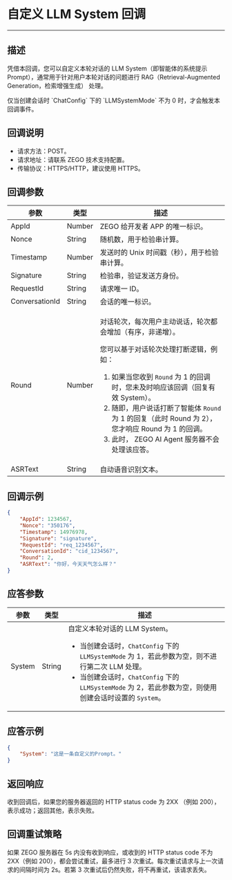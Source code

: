 
# 自定义 LLM System 回调

- - -

## 描述

凭借本回调，您可以自定义本轮对话的 LLM System（即智能体的系统提示 Prompt），通常用于针对用户本轮对话的问题进行 RAG（Retrieval-Augmented Generation，检索增强生成） 处理。

<Note title="说明">
仅当创建会话时 `ChatConfig` 下的 `LLMSystemMode` 不为 0 时，才会触发本回调事件。
</Note>

## 回调说明

- 请求方法：POST。
- 请求地址：请联系 ZEGO 技术支持配置。
- 传输协议：HTTPS/HTTP，建议使用 HTTPS。

## 回调参数

| 参数 | 类型 | 描述 |
|------|------|------|
| AppId | Number | ZEGO 给开发者 APP 的唯一标识。 |
| Nonce | String | 随机数，用于检验串计算。 |
| Timestamp | Number | 发送时的 Unix 时间戳（秒），用于检验串计算。 |
| Signature | String | 检验串，验证发送方身份。 |
| RequestId | String | 请求唯一 ID。 |
| ConversationId | String | 会话的唯一标识。 |
| Round | Number | <p>对话轮次，每次用户主动说话，轮次都会增加（有序，非递增）。</p><p>您可以基于对话轮次处理打断逻辑，例如：</p><ol><li>如果当您收到 `Round` 为 1 的回调时，您未及时响应该回调（回复有效 System）。</li><li>随即，用户说话打断了智能体 `Round` 为 1 的回复（此时 Round 为 2），您才响应 Round 为 1 的回调。</li><li>此时， ZEGO AI Agent 服务器不会处理该应答。</li></ol> |
| ASRText | String | 自动语音识别文本。 |

## 回调示例

```json
{
    "AppId": 1234567,
    "Nonce": "350176",
    "Timestamp": 14976978,
    "Signature": "signature",
    "RequestId": "req_1234567",
    "ConversationId": "cid_1234567",
    "Round": 2,
    "ASRText": "你好，今天天气怎么样？"
}
```

## 应答参数

| 参数 | 类型 | 描述 |
|------|------|------|
| System | String | 自定义本轮对话的 LLM System。<ul><li>当创建会话时，`ChatConfig` 下的 `LLMSystemMode` 为 1，若此参数为空，则不进行第二次 LLM 处理。</li><li>当创建会话时，`ChatConfig` 下的 `LLMSystemMode` 为 2，若此参数为空，则使用创建会话时设置的 `System`。</li></ul>|

## 应答示例

```json
{
    "System": "这是一条自定义的Prompt。"
}
```

## 返回响应

收到回调后，如果您的服务器返回的 HTTP status code 为 2XX （例如 200），表示成功；返回其他，表示失败。

## 回调重试策略

如果 ZEGO 服务器在 5s 内没有收到响应，或收到的 HTTP status code 不为 2XX（例如 200），都会尝试重试，最多进行 3 次重试。每次重试请求与上一次请求的间隔时间为 2s。若第 3 次重试后仍然失败，将不再重试，该请求丢失。
